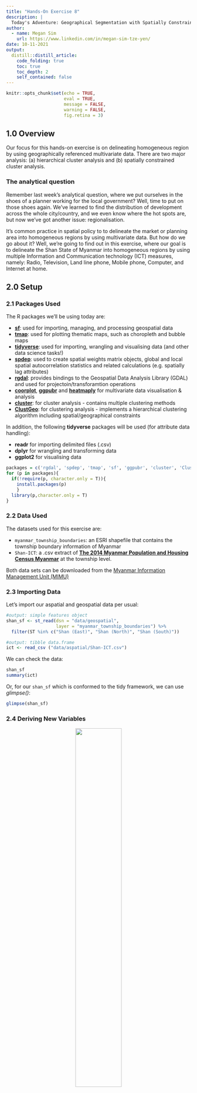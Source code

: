 ```yaml
---
title: "Hands-On Exercise 8"
description: |
  Today's Adventure: Geographical Segmentation with Spatially Constrained Clustering Techniques! We'll learn how to perform both geographical segmentation and cluster analysis - as well as to visusalise those results `r emo::ji("flexed_biceps")` 
author:
  - name: Megan Sim
    url: https://www.linkedin.com/in/megan-sim-tze-yen/
date: 10-11-2021
output:
  distill::distill_article:
    code_folding: true
    toc: true
    toc_depth: 2
    self_contained: false
---
```



```r
knitr::opts_chunk$set(echo = TRUE, 
                      eval = TRUE,
                      message = FALSE,
                      warning = FALSE,
                      fig.retina = 3)
```

## 1.0 Overview

Our focus for this hands-on exercise is on delineating homogeneous region by using geographically referenced multivariate data. There are two major analysis: (a) hierarchical cluster analysis and (b) spatially constrained cluster analysis.

### The analytical question 

Remember last week's analytical question, where we put ourselves in the shoes of a planner working for the local government? Well, time to put on those shoes again. We've learned to find the distribution of development across the whole city/country, and we even know where the hot spots are, but now we've got another issue: regionalisation.

It's common practice in spatial policy to to delineate the market or planning area into homogeneous regions by using multivariate data. But how do we go about it? Well, we're going to find out in this exercise, where our goal is to delineate the Shan State of Myanmar into homogeneous regions by using multiple Information and Communication technology (ICT) measures, namely: Radio, Television, Land line phone, Mobile phone, Computer, and Internet at home.  

## 2.0 Setup

### 2.1 Packages Used

The R packages we'll be using today are:

- [**sf**](https://cran.r-project.org/web/packages/sf/index.html): used for importing, managing, and processing geospatial data
- [**tmap**](https://cran.r-project.org/web/packages/tmap/index.html): used for plotting thematic maps, such as choropleth and bubble maps
- [**tidyverse**](https://www.tidyverse.org/): used for importing, wrangling and visualising data (and other data science tasks!)
- [**spdep**](https://cran.r-project.org/web/packages/spdep/index.html): used to create spatial weights matrix objects, global and local spatial autocorrelation statistics and related calculations (e.g. spatially lag attributes)
- [**rgdal**](https://cran.r-project.org/web/packages/rgdal/index.html): provides bindings to the Geospatial Data Analysis Library (GDAL) and used for projectoin/transforamtion operations
- [**coorplot**](https://cran.r-project.org/web/packages/corrplot/vignettes/corrplot-intro.html), [**ggpubr**](https://cran.r-project.org/web/packages/ggpubr/index.html) and [**heatmaply**](https://cran.r-project.org/web/packages/heatmaply/index.html) for multivariate data visualisation & analysis
- [**cluster**](https://cran.r-project.org/web/packages/cluster/): for cluster analysis - contains multiple clustering methods
- [**ClustGeo**](https://cran.r-project.org/web/packages/ClustGeo/vignettes/intro_ClustGeo.html): for clustering analysis - implements a hierarchical clustering algorithm including spatial/geographical constraints

In addition, the following **tidyverse** packages will be used (for attribute data handling):

- **readr** for importing delimited files (.csv)
- **dplyr** for wrangling and transforming data
- **ggplot2** for visualising data

```r
packages = c('rgdal', 'spdep', 'tmap', 'sf', 'ggpubr', 'cluster', 'ClustGeo', 'factoextra', 'NbClust', 'heatmaply', 'corrplot', 'psych', 'tidyverse')
for (p in packages){
  if(!require(p, character.only = T)){
    install.packages(p)
    }
  library(p,character.only = T)
}
```

### 2.2 Data Used
The datasets used for this exercise are:

- `myanmar_township_boundaries`: an ESRI shapefile that contains the township boundary information of Myanmar
- `Shan-ICT`: a .csv extract of [**The 2014 Myanmar Population and Housing Census Myanmar**](https://myanmar.unfpa.org/en/publications/2014-population-and-housing-census-myanmar-data-sheet) at the township level.

Both data sets can be downloaded from the [Myanmar Information Management Unit (MIMU)](http://themimu.info/) 

### 2.3 Importing Data
Let's import our aspatial and geospatial data per usual:

```r
#output: simple features object
shan_sf <- st_read(dsn = "data/geospatial", 
                   layer = "myanmar_township_boundaries") %>%
  filter(ST %in% c("Shan (East)", "Shan (North)", "Shan (South)"))

#output: tibble data.frame
ict <- read_csv ("data/aspatial/Shan-ICT.csv")
```

We can check the data:

```r
shan_sf
summary(ict)
```

Or, for our `shan_sf` which is conformed to the tidy framework, we can use *glimpse()*:

```r
glimpse(shan_sf)
```

### 2.4 Deriving New Variables

<center>
![](https://imgs.xkcd.com/comics/heatmap.png){width=50%}
</center>

Still remember this comic from our [In-Class Exercise 03](https://is415-msty.netlify.app/posts/2021-09-02-in-class-exercise-3/)? As our friends at xkcd put it, the population is not evenly distributed across the map. As such, counting-based map distributions maps roughly start representing the population instead of our topic of interest. In other words, in context of our data, townships with relatively higher total number of households will also have a higher number of households who own radios, TVs, etc. You can refer to the choropleth map comparison in section 3.2 below for an illustration of this point. 

Anyways, absolute values are obviously biased towards the underlying total number of households, which isn't what we want! `r emo::ji("pensive_face")` Since we can't use the absolute values, what should we do? 

Never fear! We'll derive the penetration rate of each ICT variable and use that instead:

```r
ict_derived <- ict %>%
  mutate(`RADIO_PR` = `Radio`/`Total households`*1000) %>%
  mutate(`TV_PR` = `Television`/`Total households`*1000) %>%
  mutate(`LLPHONE_PR` = `Land line phone`/`Total households`*1000) %>%
  mutate(`MPHONE_PR` = `Mobile phone`/`Total households`*1000) %>%
  mutate(`COMPUTER_PR` = `Computer`/`Total households`*1000) %>%
  mutate(`INTERNET_PR` = `Internet at home`/`Total households`*1000) %>%
  rename(`DT_PCODE` =`District Pcode`,`DT`=`District Name`,
         `TS_PCODE`=`Township Pcode`, `TS`=`Township Name`,
         `TT_HOUSEHOLDS`=`Total households`,
         `RADIO`=`Radio`, `TV`=`Television`, 
         `LLPHONE`=`Land line phone`, `MPHONE`=`Mobile phone`,
         `COMPUTER`=`Computer`, `INTERNET`=`Internet at home`) 
```

Let's review the summary statistics of the newly derived penetration rates:

```r
summary(ict_derived)
```

Six new fields have been added into the data.frame: `RADIO_PR`, `TV_PR`, `LLPHONE_PR`, `MPHONE_PR`, `COMPUTER_PR`, and `INTERNET_PR`.

### 2.5 Data Preparation

Let's perform a relational join to update the attribute data of `shan_sf` (geospatial) with the attribute fields of our `ict_dervied` data.frame object (aspatial). We'll do this with *left_join()*:

```r
#output: the data fields from ict_derived are now updated into the data frame of shan_sf
shan_sf <- left_join(shan_sf, 
                     ict_derived, 
                     by=c("TS_PCODE"="TS_PCODE"))
```

## 3.0 Exploratory Data Analysis (EDA)

### 3.1 EDA using statistical graphics

Let's conduct EDA to find the distribution of variables. One great visualisation method is to use a histogram, which easily identifies the overall distribution/skewness of the data values (i.e. left skew, right skew or normal distribution). We'll use `RADIO`:

```r
ggplot(data=ict_derived, 
       aes(x=`RADIO`)) +
  geom_histogram(bins=20, 
                 color="black", 
                 fill="light blue")
```

Meanwhile, if we'd like to detect outliers, we should look to boxplot:

```r
ggplot(data=ict_derived, 
       aes(x=`RADIO`)) +
  geom_boxplot(color="black", 
               fill="light blue")
```

Let's also plot the distribution of the newly derived variables. We'll use `RADIO_PR`:

```r
ggplot(data=ict_derived, 
       aes(x=`RADIO_PR`)) +
  geom_histogram(bins=20, 
                 color="black", 
                 fill="light blue")
```

```r
ggplot(data=ict_derived, 
       aes(x=`RADIO_PR`)) +
  geom_boxplot(color="black", 
               fill="light blue")
```

As we can see, the histogram for our original variable `RADIO` is right-skewed, with extremely far-out outliers (over six times the amount at 50th perenctile!) which means an extensive range. On the flip side, `RADIO_PR` has a relatively normal distribution that is slightly right-skewed, and its range is far more contained. Also notice the difference in the range of the 25th-to-50th percentile, and 50th-to-75th percentile for both: `RADIO` has the latter being significantly longer in range than the former, while `RADIO_PR` has them around the same length.

Let's use multiple histograms to reveal the distribution of the selected variables in the *ict_derived* data.frame:

```r
radio <- ggplot(data=ict_derived, 
             aes(x= `RADIO_PR`)) +
  geom_histogram(bins=20, 
                 color="black", 
                 fill="light blue")
tv <- ggplot(data=ict_derived, 
             aes(x= `TV_PR`)) +
  geom_histogram(bins=20, 
                 color="black", 
                 fill="light blue")
llphone <- ggplot(data=ict_derived, 
             aes(x= `LLPHONE_PR`)) +
  geom_histogram(bins=20, 
                 color="black", 
                 fill="light blue")
mphone <- ggplot(data=ict_derived, 
             aes(x= `MPHONE_PR`)) +
  geom_histogram(bins=20, 
                 color="black", 
                 fill="light blue")
computer <- ggplot(data=ict_derived, 
             aes(x= `COMPUTER_PR`)) +
  geom_histogram(bins=20, 
                 color="black", 
                 fill="light blue")
internet <- ggplot(data=ict_derived, 
             aes(x= `INTERNET_PR`)) +
  geom_histogram(bins=20, 
                 color="black", 
                 fill="light blue")
ggarrange(radio, tv, llphone, mphone, computer, internet, ncol = 3, nrow = 2)
```

Introducing the [*ggarange()*](https://rpkgs.datanovia.com/ggpubr/reference/ggarrange.html) function of the [**ggpubr**](https://rpkgs.datanovia.com/ggpubr/index.html) package! It's used to group the histograms together.

### 3.2 EDA using choropleth map

Let's use a choropleth map to have a look at the distribution of the Radio penetration rate of Shan State (at township level):

```r
qtm(shan_sf, "RADIO_PR")
```

Now, let's compare `RADIO` to `RADIO_PR`. We'll start by looking at the dsitribution of total number of households and number of radios:

In fact, let's illustrate that point:

```r
TT_HOUSEHOLDS.map <- tm_shape(shan_sf) + 
  tm_fill(col = "TT_HOUSEHOLDS",
          n = 5,
          style = "jenks", 
          title = "Total households") + 
  tm_borders(alpha = 0.5) 
RADIO.map <- tm_shape(shan_sf) + 
  tm_fill(col = "RADIO",
          n = 5,
          style = "jenks",
          title = "Number Radio ") + 
  tm_borders(alpha = 0.5) 
tmap_arrange(TT_HOUSEHOLDS.map, RADIO.map,
             asp=NA, ncol=2)
```

Notice that townships with relatively larger number of households also have a relatively higher number of radio ownership. Now, let's look at the distribution of total number of households and Radio penetration rate:

```r
tm_shape(shan_sf) +
    tm_polygons(c("TT_HOUSEHOLDS", "RADIO_PR"),
                style="jenks") +
    tm_facets(sync = TRUE, ncol = 2) +
  tm_legend(legend.position = c("right", "bottom"))+
  tm_layout(outer.margins=0, asp=0)
```

There's a marked difference between that `RADIO` choropleth map and the `RADIO_PR` one: instead of having high densities of radio ownership in the same areas with high levels of households (mostly in the Central areas of the map), we see the more representative penetration rate (where the highest density is in the extremities of the map, one in the North, one in the West and one in the East).

### 3.3 Correlation Analysis

Before we perform cluster analysis, we need to perform correlation analysis so as to ensure that the cluster variables are not highly correlated. "Why?" Well - each variable gets a different weight in cluster analysis. But if you have two variables that are highly correlated (aka collinear) - the concept they represent is effectively similar, and that concept gets twice the weight as other variables since it has two contributor variables. Our solution would hence be skewed towards that concept, which is undesirable. You can read more about it on [this article](https://www.greenbook.org/marketing-research/cluster-analysis).

<center>
![](images/recommended_reading.png){width-90%}
</center>

We'll use use [*corrplot.mixed()*](https://cran.r-project.org/web/packages/corrplot/corrplot.pdf) function of the [**corrplot**](https://cran.r-project.org/web/packages/corrplot/vignettes/corrplot-intro.html) package to visualise and analyse the correlation of the input variables.

```r
cluster_vars.cor = cor(ict_derived[,12:17])
corrplot.mixed(cluster_vars.cor,
         lower = "ellipse", 
               upper = "number",
               tl.pos = "lt",
               diag = "l",
               tl.col = "black")
```

The correlation plot above shows that `COMPUTER_PR` and `INTERNET_PR` are highly correlated, which makes sense considering that a good portion of internet users access it through desktops and laptops. Knowing this, we should only use one of them in the cluster analysis instead of both.

##  4.0 Hierarchy Cluster Analysis

### 4.1 Extrating clustering variables

Firstly, we'll extract the clustering variables from the `shan_sf`:

```r
cluster_vars <- shan_sf %>%
  st_set_geometry(NULL) %>%
  select("TS.x", "RADIO_PR", "TV_PR", "LLPHONE_PR", "MPHONE_PR", "COMPUTER_PR")
head(cluster_vars,10)
```

Note that the final clustering variables list does not include variable `INTERNET_PR` - as we've found from our 3.3 Correlation Analysis, it's highly correlated with the variable `COMPUTER_PR`, so we're using the latter only.

Next, we need to change the rows by township name instead of row number: 

```r
row.names(cluster_vars) <- cluster_vars$"TS.x"
head(cluster_vars,10)
```

Success! The row number has been replaced into the township name.

From there, let's delete the TS.x field:

```r
shan_ict <- select(cluster_vars, c(2:6))
head(shan_ict, 10)
```

### 4.2 Data Standardisation

When multiple variables are used, we'd normally see a difference in the range of their values. However, our analysis will tend to be biased to variables with larger values. To illustrate this point...

Imagine that we're trying to determine a person's level of wealth, and we have the variables "money in their wallet" and "number of houses they own".

<center>
![](images/personA_personB.png){width=80%}
</center>

Person A: has \$100 in their wallet, owns 5 houses. Person B has \$10,000 in their wallet, owns 1 house. 

As humans, our first thought might be "how does Person A afford 5 houses!?" - we *know* that having more houses is a better indicator wealth than cash. But our analysis only looks at the difference - "a difference of 9,900 is more significant than a difference of 4" - and then assign a greater weight to "money in their wallet". 

As such, to prevent such a case from happening, we'll need to standardise the input variables.

#### 4.2.1 Min-Max standardisation

We'll use *normalize()* of the [*heatmaply*](https://cran.r-project.org/web/packages/heatmaply/index.html) package to standardise using the Min-Max method, and display the summary statistics with *summary()*.

```r
shan_ict.std <- normalize(shan_ict)
summary(shan_ict.std)
```

Note that the values range of the Min-max standardised clustering variables are 0-1 now. 

#### 4.2.2 Z-score standardisation

For Z-score standardisation, we assume all variables come from some normal distribution. If we know otherwise, it should not be used. We'll use [*scale()*](https://www.rdocumentation.org/packages/base/versions/3.6.2/topics/scale) of Base R to perform Z-score standardisation. We'll also use [*describe()*](https://www.rdocumentation.org/packages/Hmisc/versions/4.4-0/topics/describe) of [**psych**]( https://cran.r-project.org/web/packages/psych/index.html) package instead of *summary()* since it provides the standard deviation.

```r
shan_ict.z <- scale(shan_ict)
describe(shan_ict.z)
```

Note that the mean and standard deviation of the Z-score standardised clustering variables are 0 and 1 respectively.

#### 4.2.3 Visualising the standardised clustering variables

Other than reviewing the summary statistics of the standardised clustering variables, let's visualise their distribution graphical as well!

```r
r <- ggplot(data=ict_derived, 
             aes(x= `RADIO_PR`)) +
  geom_histogram(bins=20, 
                 color="black", 
                 fill="light blue")
shan_ict_s_df <- as.data.frame(shan_ict.std)
s <- ggplot(data=shan_ict_s_df, 
       aes(x=`RADIO_PR`)) +
  geom_histogram(bins=20, 
                 color="black", 
                 fill="light blue") +
  ggtitle("Min-Max Standardisation")
shan_ict_z_df <- as.data.frame(shan_ict.z)
z <- ggplot(data=shan_ict_z_df, 
       aes(x=`RADIO_PR`)) +
  geom_histogram(bins=20, 
                 color="black", 
                 fill="light blue") +
  ggtitle("Z-score Standardisation")
ggarrange(r, s, z,
          ncol = 3,
          nrow = 1)
```

Did you notice? `r emo::ji("light_bulb")` The overall distribution of the clustering variables will change after the data standardisation. However, **take note** that we should **NOT** perform data standardisation if the values range of the clustering variables isn't very large.  

### 4.3 Computing proximity matrix

Let's compute the proximity matrix by using [*dist()*](https://stat.ethz.ch/R-manual/R-devel/library/stats/html/dist.html) of R. *dist()* supports six distance proximity calculations:

- euclidean
- maximum
- manhattan
- canberra
- binary
- minkowski

*The default is euclidean proximity matrix.*

Here, we'll compute the proximity matrix using *euclidean* method:

```r
proxmat <- dist(shan_ict, method = 'euclidean')
```

Let's inspect the content of `proxmat`:

```r
proxmat
```

### 4.4 Computing hierarchical clustering

While there are several packages which provide hierarchical clustering functions, in this exercise, we'll be introducing the [*hclust()*](https://stat.ethz.ch/R-manual/R-devel/library/stats/html/hclust.html) function of R stats. It employs the agglomeration method to compute the cluster, and supports 8 clustering algorithms: ward.D, ward.D2, single, complete, average(UPGMA), mcquitty(WPGMA), median(WPGMC) and centroid(UPGMC).

We'll try the ward.D method for our hierarchcial cluster analysis:

```r
# output: hclust class object which describes the tree produced by the clustering process
hclust_ward <- hclust(proxmat, method = 'ward.D')
```

We can then *plot()* the tree:

```r
plot(hclust_ward, cex = 0.6)
```

### 4.5 Selecting the optimal clustering algorithm

One of the main challenges of hierarchical clustering is how to identify stronger clustering structures. To address this, we use the [*agnes()*](https://www.rdocumentation.org/packages/cluster/versions/2.1.0/topics/agnes) function of the [**cluster**](https://cran.r-project.org/web/packages/cluster/) package. It functions like *hclust* but with the added benefit of the agglomerative coefficient, which measures the amount of clustering structure found, with Values closer to 1 suggesting a strong clustering structure.

Let's compute the agglomerative coefficients of all hierarchical clustering algorithms to see which ones has the strongest clsutering structure!

```r
m <- c( "average", "single", "complete", "ward")
names(m) <- c( "average", "single", "complete", "ward")
ac <- function(x) {
  agnes(shan_ict, method = x)$ac
}
map_dbl(m, ac)
```

DING-DING-DING! We have a winner: Ward’s method provides the strongest clustering structure among the four methods assessed. Hence, only Ward's method will be used in the subsequent analysis.

### 4.6 Determining Optimal Clusters

Another technical challenge faced when performing clustering analysis is how to determine the optimal clusters to retain. There are [three](https://www.datanovia.com/en/lessons/determining-the-optimal-number-of-clusters-3-must-know-methods/) commonly used methods to determine the optimal clusters:

- [Elbow Method](https://en.wikipedia.org/wiki/Elbow_method_(clustering))
- [Average Silhouette Method](https://www.sciencedirect.com/science/article/pii/0377042787901257?via%3Dihub)
- [Gap Statistic Method](https://statweb.stanford.edu/~gwalther/gap)

For this exercise, we'll be using the gap statistic method.

#### Gap Statistic Method

The [**gap statistic**](http://www.web.stanford.edu/~hastie/Papers/gap.pdf) compares the total within intra-cluster variation for different values of k with their expected values under null reference distribution of the data. The estimate of the optimal clusters will be the value that maximizes the gap statistic. This also implies that the clustering structure is far away from the random uniform distribution of points.

To compute the gap statistic, we'll use the [*clusGap()*](https://www.rdocumentation.org/packages/cluster/versions/2.1.0/topics/clusGap) function of the [**cluster**](https://cran.r-project.org/web/packages/cluster/index.html) package. We'll also be using the the [*hcut*](https://rpkgs.datanovia.com/factoextra/reference/hcut.html) function from the [**factoextra**](https://rpkgs.datanovia.com/factoextra/index.html) package.  

```r
set.seed(12345)
gap_stat <- clusGap(shan_ict, 
                    FUN = hcut, 
                    nstart = 25, 
                    K.max = 10, 
                    B = 50)
print(gap_stat, method = "firstmax")
```

Next, we'll visualise the plot by using the [*fviz_gap_stat()*](https://rpkgs.datanovia.com/factoextra/reference/fviz_nbclust.html) function of [**factoextra**](https://rpkgs.datanovia.com/factoextra/index.html) package:

```r
fviz_gap_stat(gap_stat)
```

Hmm... as we can see, the recommended number of clusters to retain is 1. But that simply isn't logical - one cluster would mean that the whole map is one big cluster, which defeats the purpose of cluster analysis and segmentation `r emo::ji("worried_face")` 

Looking at the gap statistic graph, the 6-cluster gives the largest gap statistic  - so we'll pick that as our best choice.

### 4.7 Interpreting the dendrograms

What is a dendrogram? In a dendrogram, each leaf corresponds to one observation. As we move up the tree, observations that are similar to each other are combined into branches, which are themselves fused at a higher height.

The height of the fusion, provided on the vertical axis, indicates the (dis)similarity between two observations. The higher the height of the fusion, the less similar the observations are. Take note that conclusions about the proximity of two observations can be drawn only based on the height where branches containing those two observations first are fused. We **cannot** use the proximity of two observations along the horizontal axis as a criteria of their similarity.

Let's try plotting a dendrogram with a border around the selected clusters by using the [*rect.hclust()*](https://stat.ethz.ch/R-manual/R-devel/library/stats/html/rect.hclust.html) function of R stats:

```r
plot(hclust_ward, cex = 0.6)
rect.hclust(hclust_ward, 
            k = 6, 
            # specify border colours for rectangles
            border = 2:5)
```

### 4.8 Visually-driven hierarchical clustering analysis

In this section, we'll be building highly interactive or static cluster heatmaps with the [*heatmaply*](https://cran.r-project.org/web/packages/heatmaply/index.html) package.

#### 4.8.1 Transforming the data frame into a matrix

For heatmaps, our data has to be in a data matrix:

```r
shan_ict_mat <- data.matrix(shan_ict)
```

#### 4.8.2 Plotting interactive cluster heatmap using *heatmaply()*

Now, we'll use the [*heatmaply()*](https://talgalili.github.io/heatmaply/reference/heatmaply.html) function of the [heatmaply](https://talgalili.github.io/heatmaply/index.html) package to build an interactive cluster heatmap:

```r
heatmaply(normalize(shan_ict_mat),
          Colv=NA,
          dist_method = "euclidean",
          hclust_method = "ward.D",
          seriate = "OLO",
          colors = Blues,
          k_row = 6,
          margins = c(NA,200,60,NA),
          fontsize_row = 4,
          fontsize_col = 5,
          main="Geographic Segmentation of Shan State by ICT indicators",
          xlab = "ICT Indicators",
          ylab = "Townships of Shan State"
          )
```

### 4.9 Mapping the clusters formed

Using the [*cutree()*](https://stat.ethz.ch/R-manual/R-devel/library/stats/html/cutree.html) function of Base R, we'll derive 6-cluster model. 

```r
# outputs a list object
groups <- as.factor(cutree(hclust_ward, k=6))
```

Since our output is a list object, we'll need to append it back on `shan_sf` to visualise our clusters. Firstly, we'll convert `groups` into a matrix, then append it onto `shan_sf` with *cbind()*, and while we're at it - we'll rename the `as.matrix.groups` field as `CLUSTER`.

```r
shan_sf_cluster <- cbind(shan_sf, as.matrix(groups)) %>%
  rename(`CLUSTER`=`as.matrix.groups.`)
```

Next, let's have a quick plot of a choropleth map of the clusters formed:

```r
qtm(shan_sf_cluster, "CLUSTER")
```

As we can see from our choropleth map above, the clusters are very fragmented. The tends to be one of the major limitations when non-spatial clustering algorithm (in this case, hierarchical clustering) is used.

## 5.0 Spatially Constrained Clustering - SKATER approach

Well, now that we know what a non-spatial clustering algorithm is like, what about spatial clustering algorithms? In this section, we'll learn how derive spatially constrained cluster by using the [*skater()*](https://r-spatial.github.io/spdep/reference/skater.html) method of the [**spdep**](https://r-spatial.github.io/spdep/index.html) package.


### 5.1 Converting into SpatialPolygonsDataFrame

While our heatmaps needed a matrix format, our SKATER function only supports **sp** objects. As such, we'll  need to convert `shan_sf` into SpatialPolygonsDataFrame with the [*as_Spatial()*](https://r-spatial.github.io/sf/reference/coerce-methods.html) method:

```r
shan_sp <- as_Spatial(shan_sf)
```

### 5.2 Computing Neighbour List

Next, we'll use [poly2nd()](https://r-spatial.github.io/spdep/reference/poly2nb.html) to compute the neighbours list from polygon list:

```r
shan.nb <- poly2nb(shan_sp)
summary(shan.nb)
```

Now, let's get to plotting. Since we can now plot the community area boundaries as well,let's plot that graph on top of the map, like so:

```r
# sets boundaries
plot(shan_sp, 
     border=grey(.5))
# plot the neighbour list object
# coordinates applied to the original SpatialPolygonDataFrame to extract centroids
plot(shan.nb,  
     coordinates(shan_sp), 
     col="blue", 
     add=TRUE)
```

**NOTE**: if you plot the network first and then the boundaries, some of the areas will be clipped. This is because the plotting area is determined by the characteristics of the first plot. In this example, since the boundary map extends further than the graph, we should plot it first.

### 5.3 Computing minimum spanning tree

#### 5.3.1 Calculating edge costs

We'll use [*nbcosts()*](https://r-spatial.github.io/spdep/reference/nbcosts.html) of the **spdep** package to compute the cost of each edge aka the distance between nodes:

```r
lcosts <- nbcosts(shan.nb, shan_ict)
```

This is the notion of a generalised weight for a spatial weights matrix: for each observation, this gives the pairwise dissimilarity between its values on the five variables and the values for the neighbouring observation (from the neighbour list).

Next, let's  incorporate these costs into a weights object the same way we did in the calculation of inverse of distance weights: we'll convert it into a list weights object by specifying the just computed ***lcosts*** as the weights. We'll use [*nb2listw()*](https://r-spatial.github.io/spdep/reference/nb2listw.html), like so:.

```r
# style="B" to make sure that the cost values are not row-standardised
shan.w <- nb2listw(shan.nb, 
                   lcosts, 
                   style="B")
summary(shan.w)
```

#### 5.3.2 Computing minimum spanning tree

We'll compute the minimum spanning tree with [*mstree()*](https://r-spatial.github.io/spdep/reference/mstree.html):

```r
shan.mst <- mstree(shan.w)
```

After computing the MST, we can check its class and dimension:

```r
class(shan.mst)
dim(shan.mst)
```

"Wait a moment, why is the dimension 54 and not 55?" You might be wondering. Don't worry: this happens because the minimum spanning tree consists on n-1 edges (links) in order to traverse all the nodes.

Let's also display the content of `shan.mst`: 

```r
head(shan.mst)
```

Now that we have a rough overview of our MST, it's time to plot! Our goal is to see how the initial neighbour list is simplified to just one edge connecting each of the nodes, while passing through all the nodes. Like before, we'll plot it together with the township boundaries.

```r
plot(shan_sp, border=gray(.5))
plot.mst(shan.mst, 
         coordinates(shan_sp), 
         col="blue", 
         cex.lab=0.7, 
         cex.circles=0.005, 
         add=TRUE)
```

### 5.4 Computing spatially constrained clusters using SKATER method

Now to the meat of the section! Let's compute the spatially constrained cluster using [*skater()*](https://r-spatial.github.io/spdep/reference/skater.html):

```r
clust6 <- skater(edges = shan.mst[,1:2], 
                 data = shan_ict, 
                 method = "euclidean", 
                 ncuts = 5)
```

The *skater()* method takes three mandatory arguments:
- the first two columns of the MST matrix (i.e. not the cost)
- the data matrix (to update the costs as units are being grouped)
- the number of cuts. Note that it is set to **one less than the number of clusters** to represent the number of cuts

```r
str(clust6)
```

Did you notice? The grouops vector contains labels of hte cluster to which each observation belongs - followed by a detailed summary for each of the clustesr in `edges.groups`. Also take note that the sum of squares measures are given as ssto for the total and ssw to show the effect of each of the cuts on the overall criterion.

Let's check the cluster assignment:

```r
ccs6 <- clust6$groups
ccs6
```

We can also check the number of observations per cluster with *table()*:

```r
table(ccs6)
```

Lastly, let's plot the pruned tree that shows the five clusters on top of the townshop area: 

```r
plot(shan_sp, border=gray(.5))
plot(clust6, 
     coordinates(shan_sp), 
     cex.lab=.7,
     groups.colors=c("red","green","blue", "brown", "pink"),
     cex.circles=0.005, 
     add=TRUE)
```

### 5.5 Visualising the clusters in choropleth map

Let's plot the newly derived clusters by using SKATER method!

```r
groups_mat <- as.matrix(clust6$groups)
shan_sf_spatialcluster <- cbind(shan_sf_cluster, as.factor(groups_mat)) %>%
  rename(`SP_CLUSTER`=`as.factor.groups_mat.`)
qtm(shan_sf_spatialcluster, "SP_CLUSTER")
```

We should also compare the hierarchical clustering and spatially constrained hierarchical clustering maps:

```r
hclust.map <- qtm(shan_sf_cluster,
                  "CLUSTER") + 
  tm_borders(alpha = 0.5) 
shclust.map <- qtm(shan_sf_spatialcluster,
                   "SP_CLUSTER") + 
  tm_borders(alpha = 0.5) 
tmap_arrange(hclust.map, shclust.map,
             asp=NA, ncol=2)
```

## 6.0 End Notes

With that, we've learned how to perform both non-spatial clustering and spatially-constrained clustering, from data prep to visualisation! Tune in next week for more geospatial analytics tips `r emo::ji("smile")` 